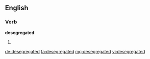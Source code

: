 ==English==

===Verb===
'''desegregated'''

# {{en-past of|desegregate}}

[[de:desegregated]]
[[fa:desegregated]]
[[mg:desegregated]]
[[vi:desegregated]]